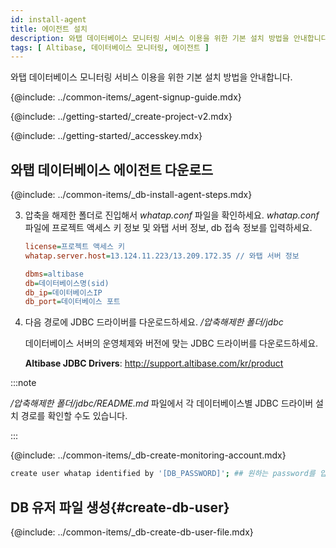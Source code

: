 ```yaml
---
id: install-agent
title: 에이전트 설치
description: 와탭 데이터베이스 모니터링 서비스 이용을 위한 기본 설치 방법을 안내합니다.
tags: [ Altibase, 데이터베이스 모니터링, 에이전트 ]
---
```



와탭 데이터베이스 모니터링 서비스 이용을 위한 기본 설치 방법을 안내합니다.

{@include: ../common-items/_agent-signup-guide.mdx}   

<Youtube ko='RhU3f3d7k1A' en='wQbXDKNdDfA' ja='wQbXDKNdDfA' />

{@include: ../getting-started/_create-project-v2.mdx}

{@include: ../getting-started/_accesskey.mdx} 

## 와탭 데이터베이스 에이전트 다운로드

{@include: ../common-items/_db-install-agent-steps.mdx} 

3. 압축을 해제한 폴더로 진입해서 *whatap.conf* 파일을 확인하세요. *whatap.conf* 파일에 프로젝트 액세스 키 정보 및 와탭 서버 정보, db 접속 정보를 입력하세요.

    ```ini title='whatap.conf'
    license=프로젝트 액세스 키
    whatap.server.host=13.124.11.223/13.209.172.35 // 와탭 서버 정보

    dbms=altibase
    db=데이터베이스명(sid)
    db_ip=데이터베이스IP
    db_port=데이터베이스 포트
    ```

4. 다음 경로에 JDBC 드라이버를 다운로드하세요. */압축해제한 폴더/jdbc*

    데이터베이스 서버의 운영체제와 버전에 맞는 JDBC 드라이버를 다운로드하세요.

    **Altibase JDBC Drivers**: http://support.altibase.com/kr/product

:::note

*/압축해제한 폴더/jdbc/README.md* 파일에서 각 데이터베이스별 JDBC 드라이버 설치 경로를 확인할 수도 있습니다.

:::

{@include: ../common-items/_db-create-monitoring-account.mdx} 

```bash
create user whatap identified by '[DB_PASSWORD]'; ## 원하는 password를 입력하세요.
```

## DB 유저 파일 생성{#create-db-user}

{@include: ../common-items/_db-create-db-user-file.mdx} 